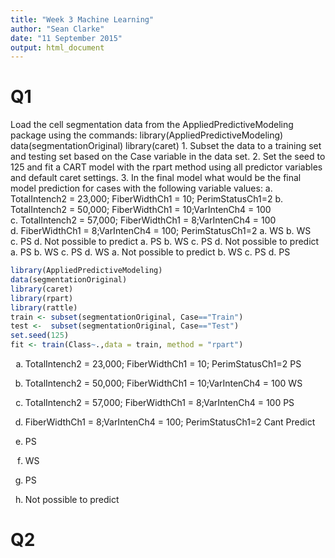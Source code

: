 ```yaml
---
title: "Week 3 Machine Learning"
author: "Sean Clarke"
date: "11 September 2015"
output: html_document
---
```


# Q1

Load the cell segmentation data from the AppliedPredictiveModeling package using the commands:
library(AppliedPredictiveModeling)
data(segmentationOriginal)
library(caret)
1. Subset the data to a training set and testing set based on the Case variable in the data set. 
2. Set the seed to 125 and fit a CART model with the rpart method using all predictor variables and default caret settings. 
3. In the final model what would be the final model prediction for cases with the following variable values:
a. TotalIntench2 = 23,000; FiberWidthCh1 = 10; PerimStatusCh1=2 
b. TotalIntench2 = 50,000; FiberWidthCh1 = 10;VarIntenCh4 = 100 
c. TotalIntench2 = 57,000; FiberWidthCh1 = 8;VarIntenCh4 = 100 
d. FiberWidthCh1 = 8;VarIntenCh4 = 100; PerimStatusCh1=2 
a. WS 
b. WS 
c. PS
d. Not possible to predict 
 a. PS 
b. WS 
c. PS
d. Not possible to predict 
 a. PS 
b. WS 
c. PS
d. WS 
 a. Not possible to predict 
b. WS 
c. PS
d. PS 

```r
library(AppliedPredictiveModeling)
data(segmentationOriginal)
library(caret)
library(rpart)
library(rattle)
train <- subset(segmentationOriginal, Case=="Train")
test <-  subset(segmentationOriginal, Case=="Test")
set.seed(125)
fit <- train(Class~.,data = train, method = "rpart")
```


a. TotalIntench2 = 23,000; FiberWidthCh1 = 10; PerimStatusCh1=2     PS
b. TotalIntench2 = 50,000; FiberWidthCh1 = 10;VarIntenCh4 = 100     WS
c. TotalIntench2 = 57,000; FiberWidthCh1 = 8;VarIntenCh4 = 100      PS
d. FiberWidthCh1 = 8;VarIntenCh4 = 100; PerimStatusCh1=2            Cant Predict



 a. PS 
b. WS 
c. PS
d. Not possible to predict 


# Q2


